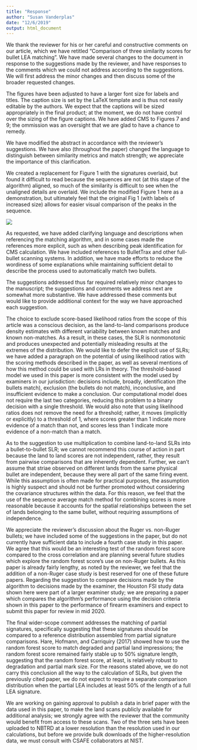 ```yaml
---
title: "Response"
author: "Susan Vanderplas"
date: "12/6/2019"
output: html_document
---
```


We thank the reviewer for his or her careful and constructive comments on our article, which we have retitled "Comparison of three similarity scores for bullet LEA matching". We have made several changes to the document in response to the suggestions made by the reviewer, and have responses to the comments which we could not address according to the suggestions. We will first address the minor changes and then discuss some of the broader requested changes.

The figures have been adjusted to have a larger font size for labels and titles. The caption size is set by the LaTeX template and is thus not easily editable by the authors. We expect that the captions will be sized appropriately in the final product; at the moment, we do not have control over the sizing of the figure captions. We have added CMS to Figures 7 and 9; the ommission was an oversight that we are glad to have a chance to remedy.

We have modified the abstract in accordance with the reviewer's suggestions. We have also (throughout the paper) changed the language to distinguish between similarity metrics and match strength; we appreciate the importance of this clarification. 

We created a replacement for Figure 1 with the signatures overlaid, but found it difficult to read because the sequences are not (at this stage of the algorithm) aligned, so much of the similarity is difficult to see when the unaligned details are overlaid. We include the modified Figure 1 here as a demonstration, but ultimately feel that the original Fig 1 (with labels of increased size) allows for easier visual comparison of the peaks in the sequence.

![](fig1-alt.png)

As requested, we have added clarifying language and descriptions when referencing the matching algorithm, and in some cases made the references more explicit, such as when describing peak identification for CMS calculation. We have included references to BulletTrax and other full-bullet scanning systems. In addition, we have made efforts to reduce the wordiness of some explanations while maintaining sufficient detail to describe the process used to automatically match two bullets.

The suggestions addressed thus far required relatively minor changes to the manuscript; the suggestions and comments we address next are somewhat more substantive. We have addressed these comments but would like to provide additional context for the way we have approached each suggestion.

The choice to exclude score-based likelihood ratios from the scope of this article was a conscious decision, as the land-to-land comparisons produce density estimates with different variability between known matches and known non-matches. As a result, in these cases, the SLR is nonmonotonic and produces unexpected and potentially misleading results at the extremes of the distribution. We would like to defer the explicit use of SLRs; we have added a paragraph on the potential of using likelihood ratios with the scoring methods described in the paper, as well as several mentions of how this method could be used with LRs in theory. The threshold-based model we used in this paper is more consistent with the model used by examiners in our jurisdiction: decisions include, broadly, identification (the bullets match), exclusion (the bullets do not match), inconclusive, and insufficient evidence to make a conclusion. Our computational model does not require the last two categories, reducing this problem to a binary decision with a single threshold. We would also note that using likelihood ratios does not remove the need for a threshold; rather, it moves (implicitly or explicitly) to a threshold of 1, where scores greater than 1 indicate more evidence of a match than not, and scores less than 1 indicate more evidence of a non-match than a match.

As to the suggestion to use multiplication to combine land-to-land SLRs into a bullet-to-bullet SLR; we cannot recommend this course of action in part because the land to land scores are not independent, rather, they result from pairwise comparisons that are inherently dependent. Further, we can't assume that striae observed on different lands from the same physical bullet are independent, because they were all part of the same firing event. While this assumption is often made for practical purposes, the assumption is highly suspect and should not be further promoted without considering the covariance structures within the data. For this reason, we feel that the use of the sequence average match method for combining scores is more reasonable because it accounts for the spatial relationships between the set of lands belonging to the same bullet, without requiring assumptions of independence.

We appreciate the reviewer's discussion about the Ruger vs. non-Ruger bullets; we have included some of the suggestions in the paper, but do not currently have sufficient data to include a fourth case study in this paper. We agree that this would be an interesting test of the random forest score compared to the cross correlation and are planning several future studies which explore the random forest score's use on non-Ruger bullets. As this paper is already fairly lengthy, as noted by the reviewer, we feel that the addition of a non-Ruger case study is best reserved for one of these future papers. Regarding the suggestion to compare decisions made by the algorithm to decisions made by the examiner, the Houston FSI study data shown here were part of a larger examiner study; we are preparing a paper which compares the algorithm's performance using the decision criteria shown in this paper to the performance of firearm examiners and expect to submit this paper for review in mid 2020. 

The final wider-scope comment addresses the matching of partial signatures, specifically suggesting that these signatures should be compared to a reference distribution assembled from partial signature comparisons. Hare, Hofmann, and Carriquiry (2017) showed how to use the random forest score to match degraded and partial land impressions; the random forest score remained fairly stable up to 50% signature length, suggesting that the random forest score, at least, is relatively robust to degradation and partial mark size. For the reasons stated above, we do not carry this conclusion all the way to the calculation of SLRs, but given the previously cited paper, we do not expect to require a separate comparison distribution when the partial LEA includes at least 50% of the length of a full LEA signature. 

We are working on gaining approval to publish a data in brief paper with the data used in this paper, to make the land scans publicly available for additional analysis; we strongly agree with the reviewer that the community would benefit from access to these scans. Two of the three sets have been uploaded to NBTRD at a lower resolution than the resolution used in our calculations, but before we provide bulk downloads of the higher-resolution data, we must consult with CSAFE collaborators at NIST. 

